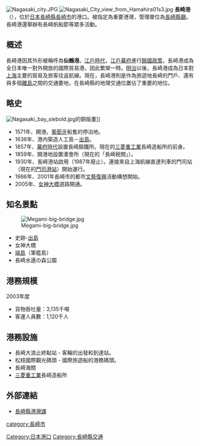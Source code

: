 {{Location map
 |Japan
 |label=長崎港
 |lat_deg=32|lat_min=44|lat_sec=25
 |lon_deg=129|lon_min=51|lon_sec=54
 |position=right
 |width=250
 |float=right
 |caption=長崎港的位置
 |mark=Legenda port.svg
 |marksize=10
}}
[[File:Nagasaki_city.JPG|thumb]]
[[File:Nagasaki_City_view_from_Hamahira01s3.jpg|thumb]]
'''長崎港'''（{{jpn|j=長崎港|hg=ながさきこう|rm=Nagasaki-kō}}），位於[[日本|日本]][[長崎縣|長崎縣]][[長崎市|長崎市]]的港口。被指定為重要港灣，管理單位為[[長崎縣廳|長崎縣廳]]。長崎港還舉辦有長崎帆船節等眾多活動。

== 概述 ==
長崎港因其外形被稱呼為'''仙鶴港'''。[[江戶時代|江戶時代]]，[[江戶幕府|江戶幕府]]進行[[鎖國政策|鎖國政策]]，長崎港成為全日本唯一對外開放的國際貿易港，因此繁榮一時。[[明治|明治]]以後，長崎港成為日本對[[上海|上海]]主要的貿易及旅客往返航線。現在，長崎港則是作為旅遊地長崎的門戶、還有與多個[[離島|離島]]之間的交通要地，在長崎縣的地理交通位置佔了重要的地位。

==略史==
[[File:Nagasaki_bay_siebold.jpg|right]]的銅版畫]]
*1571年、開港。[[葡萄牙|葡萄牙]]船隻的停泊地。
*1636年、港内築造人工島－[[出島|出島]]。
*1857年、[[幕府時代|幕府時代]]設置長崎鎔鐵所。現在的[[三菱重工業|三菱重工業]]長崎造船所的前身。
*1859年、開港地設置湊會所（現在的「長崎税關」）。
*1930年、長崎港站啟用（1987年廢止）。連接來自上海航線直達列車的門司站（現在的[[門司港站|門司港站]]）開始運行。
*1986年、2001年長崎市的都市[[文藝復興|文藝復興]]活動構想開始。
*2005年、[[女神大橋|女神大橋]]道路開通。

== 知名景點 ==
[[File:Megami-big-bridge.jpg|right]]
*史跡-[[出島|出島]]
*女神大橋
*[[端島|端島]]（軍艦島）
*長崎水邊の森公園

== 港務規模 ==
2003年度
*貨物吞吐量：3,135千噸
*客運人員數：1,120千人

== 港務設施 ==
*長崎大浪止終點站 - 客輪的出發和到達站。
*松枝國際觀光碼頭 - 國際旅遊船的港務碼頭。
*長崎海關
*[[三菱重工業|三菱重工業]]長崎造船所

==外部連結==
{{Commonscat|Port of Nagasaki}}
*[https://web.archive.org/web/20070103053249/http://www.doboku.pref.nagasaki.jp/%7Ekouwan/ 長崎縣港灣課]

{{Coord|32|44|40.2|N|129|51|59.7|E|region:JP-42_type:waterbody|display=title|name=長崎港}}
{{安政條約開港五港}}
{{九州大眾運輸}}
[[category:長崎市|category:長崎市]]
[[Category:日本港口|Category:日本港口]]
[[Category:長崎縣交通|Category:長崎縣交通]]